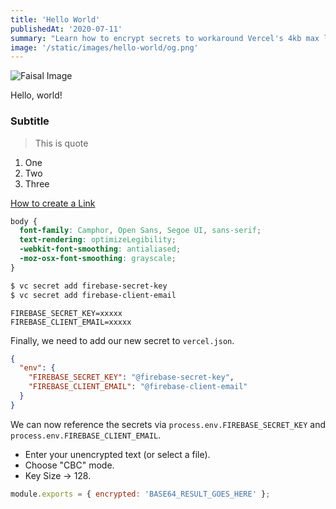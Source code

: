 ```yaml
---
title: 'Hello World'
publishedAt: '2020-07-11'
summary: "Learn how to encrypt secrets to workaround Vercel's 4kb max limit for environment variables."
image: '/static/images/hello-world/og.png'
---
```


![Faisal Image](/static/images/hello-world/og.png)

Hello, world!

### Subtitle

> This is quote

1.  One
2.  Two
3.  Three

[How to create a Link](https://www.fontshop.com/families/camphor)

```css
body {
  font-family: Camphor, Open Sans, Segoe UI, sans-serif;
  text-rendering: optimizeLegibility;
  -webkit-font-smoothing: antialiased;
  -moz-osx-font-smoothing: grayscale;
}
```

```bash
$ vc secret add firebase-secret-key
$ vc secret add firebase-client-email
```

```bash:.env
FIREBASE_SECRET_KEY=xxxxx
FIREBASE_CLIENT_EMAIL=xxxxx
```

Finally, we need to add our new secret to `vercel.json`.

```json:vercel.json
{
  "env": {
    "FIREBASE_SECRET_KEY": "@firebase-secret-key",
    "FIREBASE_CLIENT_EMAIL": "@firebase-client-email"
  }
}
```

We can now reference the secrets via `process.env.FIREBASE_SECRET_KEY` and `process.env.FIREBASE_CLIENT_EMAIL`.

- Enter your unencrypted text (or select a file).
- Choose "CBC" mode.
- Key Size -> 128.

```js
module.exports = { encrypted: 'BASE64_RESULT_GOES_HERE' };
```
